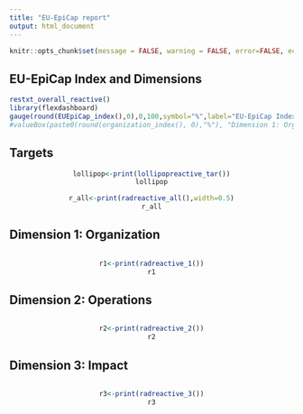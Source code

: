 ```yaml
---
title: "EU-EpiCap report"
output: html_document
---
```


```r
knitr::opts_chunk$set(message = FALSE, warning = FALSE, error=FALSE, echo=FALSE)
```

## EU-EpiCap Index and Dimensions
```r
restxt_overall_reactive()
library(flexdashboard)
gauge(round(EUEpiCap_index(),0),0,100,symbol="%",label="EU-EpiCap Index",gaugeSectors(success = c(80, 100), warning = c(40, 79), danger = c(0, 39)))
#valueBox(paste0(round(organization_index(), 0),"%"), "Dimension 1: Organization", icon= icon("thumbs-up", lib = "glyphicon"), color = "orange")
```

## Targets
<div class = "row">
<div class = "col-md-6">
<center>
```r
lollipop<-print(lollipopreactive_tar())
lollipop
```
</center>
</div>

<div class = "col-md-6">
<center>
```r
r_all<-print(radreactive_all(),width=0.5)
r_all
```
</center>
</div>
</div>

## Dimension 1: Organization
<div class = "row">
<div class = "col-md-6">
<center>
```r
```
</center>
</div>
<div class = "col-md-6">
<center>
```r
r1<-print(radreactive_1())
r1
```
</center>
</div>
</div>

## Dimension 2: Operations
<div class = "row">
<div class = "col-md-6">
<center>
```r
```
</center>
</div>
<div class = "col-md-6">
<center>
```r
r2<-print(radreactive_2())
r2
```
</center>
</div>
</div>

## Dimension 3: Impact
<div class = "row">
<div class = "col-md-6">
<center>
```r
```
</center>
</div>
<div class = "col-md-6">
<center>
```r
r3<-print(radreactive_3())
r3
```
</center>
</div>
</div>
